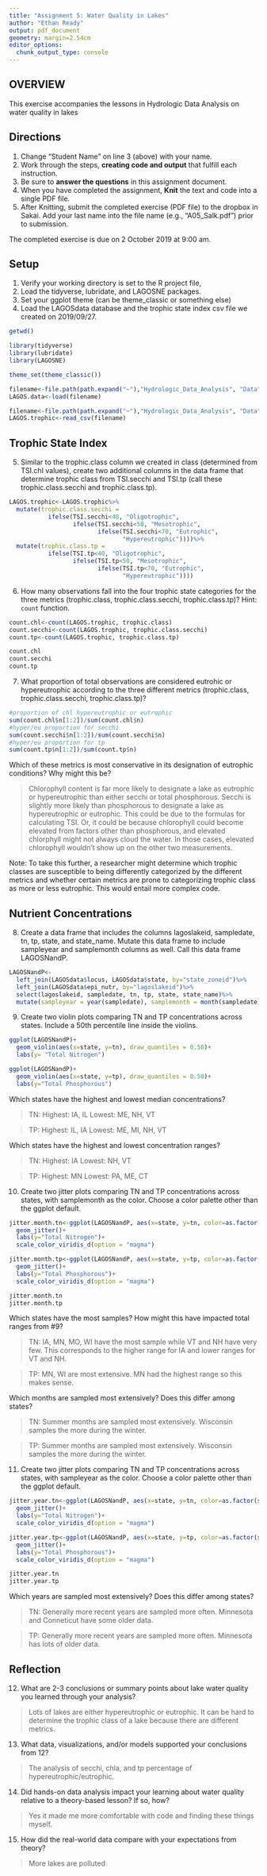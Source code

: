 ```yaml
---
title: "Assignment 5: Water Quality in Lakes"
author: "Ethan Ready"
output: pdf_document
geometry: margin=2.54cm
editor_options: 
  chunk_output_type: console
---
```


## OVERVIEW

This exercise accompanies the lessons in Hydrologic Data Analysis on water quality in lakes

## Directions
1. Change "Student Name" on line 3 (above) with your name.
3. Work through the steps, **creating code and output** that fulfill each instruction.
4. Be sure to **answer the questions** in this assignment document.
6. When you have completed the assignment, **Knit** the text and code into a single PDF file.
8. After Knitting, submit the completed exercise (PDF file) to the dropbox in Sakai. Add your last name into the file name (e.g., "A05_Salk.pdf") prior to submission.

The completed exercise is due on 2 October 2019 at 9:00 am.

## Setup

1. Verify your working directory is set to the R project file, 
2. Load the tidyverse, lubridate, and LAGOSNE packages. 
3. Set your ggplot theme (can be theme_classic or something else)
4. Load the LAGOSdata database and the trophic state index csv file we created on 2019/09/27.

```r
getwd()

library(tidyverse)
library(lubridate)
library(LAGOSNE)

theme_set(theme_classic())

filename<-file.path(path.expand("~"),"Hydrologic_Data_Analysis", "Data", "Raw", "LAGOSdata.rda")
LAGOS.data<-load(filename)

filename<-file.path(path.expand("~"),"Hydrologic_Data_Analysis", "Data", "LAGOStrophic.csv")
LAGOS.trophic<-read_csv(filename)
```

## Trophic State Index

5. Similar to the trophic.class column we created in class (determined from TSI.chl values), create two additional columns in the data frame that determine trophic class from TSI.secchi and TSI.tp (call these trophic.class.secchi and trophic.class.tp). 

```r
LAGOS.trophic<-LAGOS.trophic%>%
  mutate(trophic.class.secchi = 
           ifelse(TSI.secchi<40, "Oligotrophic",
                  ifelse(TSI.secchi<50, "Mesotrophic",
                         ifelse(TSI.secchi<70, "Eutrophic",
                                "Hypereutrophic"))))%>%
  mutate(trophic.class.tp = 
           ifelse(TSI.tp<40, "Oligotrophic",
                  ifelse(TSI.tp<50, "Mesotrophic",
                         ifelse(TSI.tp<70, "Eutrophic",
                                "Hypereutrophic"))))
```


6. How many observations fall into the four trophic state categories for the three metrics (trophic.class, trophic.class.secchi, trophic.class.tp)? Hint: `count` function.

```r
count.chl<-count(LAGOS.trophic, trophic.class)
count.secchi<-count(LAGOS.trophic, trophic.class.secchi)
count.tp<-count(LAGOS.trophic, trophic.class.tp)

count.chl
count.secchi
count.tp
```

7. What proportion of total observations are considered eutrohic or hypereutrophic according to the three different metrics (trophic.class, trophic.class.secchi, trophic.class.tp)?

```r
#proportion of chl hypereutrophic or eutrophic
sum(count.chl$n[1:2])/sum(count.chl$n)
#hyper/eu proportion for secchi
sum(count.secchi$n[1:2])/sum(count.secchi$n)
#hyper/eu proportion for tp
sum(count.tp$n[1:2])/sum(count.tp$n)
```

Which of these metrics is most conservative in its designation of eutrophic conditions? Why might this be?

> Chlorophyll content is far more likely to designate a lake as eutrophic or hypereutrophic than either secchi or total phosphorous. Secchi is slightly more likely than phosphorous to designate a lake as hypereutrophic or eutrophic. This could be due to the formulas for calculating TSI. Or, it could be because chlorophyll could become elevated from factors other than phosphorous, and elevated chlorphyll might not always cloud the water. In those cases, elevated chlorophyll wouldn't show up on the other two measurements.

Note: To take this further, a researcher might determine which trophic classes are susceptible to being differently categorized by the different metrics and whether certain metrics are prone to categorizing trophic class as more or less eutrophic. This would entail more complex code.

## Nutrient Concentrations

8. Create a data frame that includes the columns lagoslakeid, sampledate, tn, tp, state, and state_name. Mutate this data frame to include sampleyear and samplemonth columns as well. Call this data frame LAGOSNandP. 

```r
LAGOSNandP<-
  left_join(LAGOSdata$locus, LAGOSdata$state, by="state_zoneid")%>%
  left_join(LAGOSdata$epi_nutr, by="lagoslakeid")%>%
  select(lagoslakeid, sampledate, tn, tp, state, state_name)%>%
  mutate(sampleyear = year(sampledate), samplemonth = month(sampledate))
```

9. Create two violin plots comparing TN and TP concentrations across states. Include a 50th percentile line inside the violins.
```r
ggplot(LAGOSNandP)+
  geom_violin(aes(x=state, y=tn), draw_quantiles = 0.50)+
  labs(y= "Total Nitrogen")

ggplot(LAGOSNandP)+
  geom_violin(aes(x=state, y=tp), draw_quantiles = 0.50)+
  labs(y="Total Phosphorous")
```

Which states have the highest and lowest median concentrations?

> TN: Highest: IA, IL Lowest: ME, NH, VT

> TP: Highest: IL, IA Lowest: ME, MI, NH, VT

Which states have the highest and lowest concentration ranges?

> TN: Highest: IA Lowest: NH, VT

> TP: Highest: MN Lowest: PA, ME, CT

10. Create two jitter plots comparing TN and TP concentrations across states, with samplemonth as the color. Choose a color palette other than the ggplot default.

```r
jitter.month.tn<-ggplot(LAGOSNandP, aes(x=state, y=tn, color=as.factor(samplemonth)))+
  geom_jitter()+
  labs(y="Total Nitrogen")+
  scale_color_viridis_d(option = "magma")

jitter.month.tp<-ggplot(LAGOSNandP, aes(x=state, y=tp, color=as.factor(samplemonth)))+
  geom_jitter()+
  labs(y="Total Phosphorous")+
  scale_color_viridis_d(option = "magma")

jitter.month.tn
jitter.month.tp
```

Which states have the most samples? How might this have impacted total ranges from #9?

> TN: IA, MN, MO, WI have the most sample while VT and NH have very few. This corresponds to the higher range for IA and lower ranges for VT and NH.

> TP: MN, WI are most extensive. MN had the highest range so this makes sense.

Which months are sampled most extensively? Does this differ among states?

> TN: Summer months are sampled most extensively. Wisconsin samples the more during the winter.

> TP: Summer months are sampled most extensively. Wisconsin samples the more during the winter.

11. Create two jitter plots comparing TN and TP concentrations across states, with sampleyear as the color. Choose a color palette other than the ggplot default.

```r
jitter.year.tn<-ggplot(LAGOSNandP, aes(x=state, y=tn, color=as.factor(sampleyear)))+
  geom_jitter()+
  labs(y="Total Nitrogen")+
  scale_color_viridis_d(option = "magma")

jitter.year.tp<-ggplot(LAGOSNandP, aes(x=state, y=tp, color=as.factor(sampleyear)))+
  geom_jitter()+
  labs(y="Total Phosphorous")+
  scale_color_viridis_d(option = "magma")

jitter.year.tn
jitter.year.tp
```


Which years are sampled most extensively? Does this differ among states?

> TN: Generally more recent years are sampled more often. Minnesota and Conneticut have some older data.

> TP: Generally more recent years are sampled more often. Minnesota has lots of older data.

## Reflection
12. What are 2-3 conclusions or summary points about lake water quality you learned through your analysis?

> Lots of lakes are either hypereutrophic or eutrophic. It can be hard to determine the trophic class of a lake because there are different metrics.

13. What data, visualizations, and/or models supported your conclusions from 12?

> The analysis of secchi, chla, and tp percentage of hypereutrophic/eutrophic.

14. Did hands-on data analysis impact your learning about water quality relative to a theory-based lesson? If so, how?

> Yes it made me more comfortable with code and finding these things myself.

15.	How did the real-world data compare with your expectations from theory?

> More lakes are polluted
